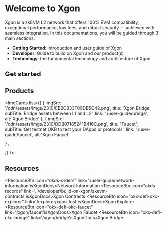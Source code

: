 # Welcome to Xgon
Xgon is a zkEVM L2 network that offers 100% EVM compatibility, exceptional performance, low fees, and robust security — achieved with seamless integration. 
In this documentations, you will be guided through 3 main sections:
- **Getting Started**: introduction and user guide of Xgon
- **Developer**: Guide to build on Xgon and our product(s)
- **Technology**: the fundamental technology and architecture of Xgon

## Get started
<Card mainTitle="What is Xgon" subTitle='Explore how Xgon scales Ethereum' link="./introduction"/>
<Card mainTitle="Build on Xgon" subTitle='Quickstart guide to start building on Xgon' link="../developer/build-on-xgon/quickstart"/>
<Card mainTitle="Deploy smart contract" subTitle='Guide to deploy smart contracts with Truffle, Hardhart and Foundry' link="../developer/smart-contract/deploy-with-truffle"/>

## Products
<ImgCards
  list={[
    {
      imgSrc: '/cdn/assets/imgs/2310/EB2C833F09DB5C42.png',
      title: 'Xgon Bridge',
      subTitle:'Bridge assets between L1 and L2',
      link: './user-guide/bridge',
      alt:'Xgon Bridge'
    },
    {
      imgSrc: '/cdn/assets/imgs/2310/DDB07185241B416C.png',
      title: "Faucet",
      subTitle:'Get testnet OKB to test your DApps or protocols',
      link: './user-guide/faucet',
      alt:'Xgon Faucet'

    },
]}
/>

## Resources
<ResourceBtn icon="okds-orders" link='./user-guide/network-information'isXgonDocs>Network Information</ResourceBtn>
<ResourceBtn icon="okds-records" link='../developer/build-on-xgon/zkevm-contracts'isXgonDocs>Xgon Contracts</ResourceBtn>
<ResourceBtn icon="okx-defi-okc-explorer" link='/explorer/xgon-test'isXgonDocs>Xgon Explorer</ResourceBtn>
<ResourceBtn icon="okx-defi-okc-faucet" link='/xgon/faucet'isXgonDocs>Xgon Faucet</ResourceBtn>
<ResourceBtn icon="okx-defi-okc-bridge" link='/xgon/bridge'isXgonDocs>Xgon Bridge</ResourceBtn>